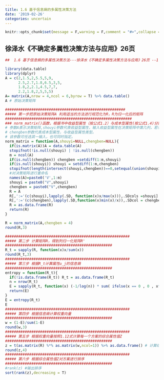 ```yaml
---
title: 1.6 基于信息熵的多属性决策方法
date: '2019-02-26'
categories: uncertain
---
```




```r
knitr::opts_chunk$set(message = F,warning = F,comment = "#>",collapse = TRUE)
```

## 徐泽水《不确定多属性决策方法与应用》26页

```r
##  1.6 基于信息熵的多属性决策方法---徐泽水《不确定多属性决策方法与应用》26页 --1.62 实例分析

library(data.table)
library(dplyr)
A = c(2,1.5,2,5.5,5,9,
      2.5,2.7,1.8,6.5,3,5,
      1.8,2,2.1,4.5,7,7,
      2.2,1.8,2,5,5,5)
A= matrix(A,nrow = 4,ncol = 6,byrow = T) %>% data.table()
A # 原始决策矩阵
```

```r
#######################################################
##### 第一步把原始决策矩阵A 利用适当的方法进行规范化为R，R为归一化后的矩阵
##########################################################
### norm_matrix()函数，根据书中收益型属性（按公式1.2）与成本型属性(按公式1.4)分别进行归一化
# 参数A表示决策矩阵,shouyi参数代表收益型属性，输入收益型属性在决策矩阵中第几列，若有多列，用数值型向量即可，
# chengben参数代表成本型属性，与收益型属性类型。
# 该参数可任选其一输入，也可同时指定。
norm_matrix = function(A,shouyi=NULL,chengben=NULL){
  if(is.matrix(A))A = data.table(A)
  stopifnot(!is.null(shouyi) | !is.null(chengben))
  m = ncol(A)
  if(is.null(chengben)) chengben =setdiff(1:m,shouyi) 
  if(is.null(shouyi)) shouyi = setdiff(1:m,chengben)
  stopifnot(length(intersect(shouyi,chengben))==0,setequal(union(shouyi,chengben),1:m))
  #对决策矩阵进行重命名
  names(A)=paste0('V',1:m)
  shouyi = paste0("V",shouyi)
  chengben = paste0("V",chengben)
  R = A
  R[,':='(c(shouyi),lapply(.SD, function(x)x/max(x))),.SDcols =shouyi] # 收益型属性归一化 （书中1.2式）
  R[,':='(c(chengben),lapply(.SD,function(x)min(x)/x)),.SDcol = chengben]# 成本型属性归一化 （书中1.3式）
  R = as.data.frame(R)
  return(R)
}

R = norm_matrix(A,chengben = 4)
round(R,3)
```

```r
#########################################################
##### 第二步 计算矩阵R，得到列归一化矩阵R'
#################################################
R_t = sapply(R, function(x)x/sum(x))
round(R_t,3)
#########################################################
##### 第三步 根据R_t计算属性u_j的信息熵
#################################################
entropy = function(R_t){
  if(!is.data.frame(R_t)) R_t = as.data.frame(R_t)
  n = nrow(R_t)
  E = sapply(R_t, function(x) (-1/log(n)) * sum( ifelse(x == 0 , 0 , x*log(x) ) ) )
  return(E)
}
E = entropy(R_t)
E
#########################################################
##### 第四步 根据信息熵计算权重向量
#################################################
w = (1-E)/sum(1-E)
round(w,3)
#########################################################
##### 第五步 根据权重向量按照1.12式计算每一个方案的综合属性值Z
#################################################
z = t(as.matrix(R) %*% as.matrix(w,ncol=1)) %>% as.data.frame() # 计算综合属性值
round(z,4)
#########################################################
##### 第六步 根据综合属性值Z对方案进行排序
#################################################
#rank(z) #输出排序
sort(rank(z),decreasing = T)
```

